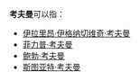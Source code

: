 '''考夫曼'''可以指：
*[[伊拉里昂·伊格纳切维奇·考夫曼|伊拉里昂·伊格纳切维奇·考夫曼]]
*[[菲力普·考夫曼|菲力普·考夫曼]]
*[[鲍勃·考夫曼|鲍勃·考夫曼]]
*[[斯图亚特·考夫曼|斯图亚特·考夫曼]]

{{Disambiguation|cat=三字人名消歧义}}